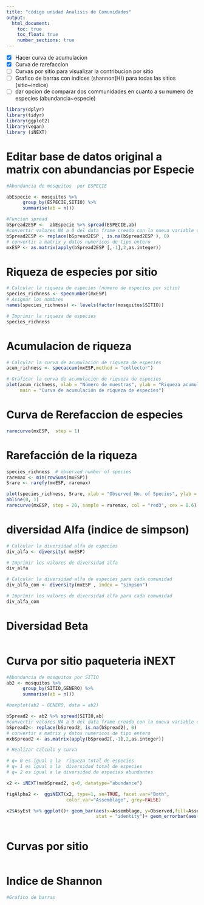 ```yaml
---
title: "código unidad Analisis de Comunidades"
output:
  html_document:
    toc: true
    toc_float: true
    number_sections: true
---
```



  - [X] Hacer curva de acumulacion 
  - [x] Curva de rarefaccion 
  - [ ] Curvas por sitio para visualizar la contribucion por sitio
  - [ ] Grafico de barras con indices (shannon(H)) para todas las sitios (sitio~indice)
  - [ ] dar opcion de comparar dos communidades en cuanto a su numero de especies (abundancia~especie)


```r
library(dplyr)
library(tidyr)
library(ggplot2)
library(vegan)
library (iNEXT)
```

# Editar base de datos original a matrix con abundancias por Especie
```r
#Abundancia de mosquitos  por ESPECIE

abEspecie <- mosquitos %>%
      group_by(ESPECIE,SITIO) %>% 
      summarise(ab = n())

#Funcion spread
bSpread2ESP <-  abEspecie %>% spread(ESPECIE,ab)
#convertir valores NA a 0 del data frame creado con la nueva variable de abundancia
bSpread2ESP <- replace(bSpread2ESP , is.na(bSpread2ESP ), 0)
# convertir a matrix y datos numericos de tipo entero 
mxESP <- as.matrix(apply(bSpread2ESP [,-1],2,as.integer))

```

# Riqueza de especies por sitio 
```r
# Calcular la riqueza de especies (numero de especies por sitio)
species_richness <- specnumber(mxESP)
# Asignar los nombres
names(species_richness) <- levels(factor(mosquitos$SITIO))

# Imprimir la riqueza de especies
species_richness
```

# Acumulacion de riqueza
```r

# Calcular la curva de acumulación de riqueza de especies
acum_richness <- specaccum(mxESP,method = "collector")

# Graficar la curva de acumulación de riqueza de especies
plot(acum_richness, xlab = "Número de muestras", ylab = "Riqueza acumulada",
     main = "Curva de acumulación de riqueza de especies")

```


# Curva de Rerefaccion de especies
```r
rarecurve(mxESP,  step = 1)
```

# Rarefacción de la riqueza
```r
species_richness  # observed number of species
raremax <- min(rowSums(mxESP))
Srare <- rarefy(mxESP, raremax)

plot(species_richness, Srare, xlab = "Observed No. of Species", ylab = "Rarefied No. of Species")
abline(0, 1)
rarecurve(mxESP, step = 20, sample = raremax, col = "red3", cex = 0.6)
```

# diversidad Alfa (indice de simpson)
```r
# Calcular la diversidad alfa de especies
div_alfa <- diversity( mxESP)

# Imprimir los valores de diversidad alfa
div_alfa

# Calcular la diversidad alfa de especies para cada comunidad
div_alfa_com <- diversity(mxESP , index = "simpson")

# Imprimir los valores de diversidad alfa para cada comunidad
div_alfa_com
```

# Diversidad Beta
```r

```
# Curva por sitio paqueteria iNEXT
```r
#Abundancia de mosquitos por SITIO 
ab2 <- mosquitos %>%
      group_by(SITIO,GENERO) %>% 
      summarise(ab = n())

#boxplot(ab2 ~ GENERO, data = ab2)

bSpread2 <- ab2 %>% spread(SITIO,ab)
#convertir valores NA a 0 del data frame creado con la nueva variable de abundancia
bSpread2<- replace(bSpread2, is.na(bSpread2), 0)
# convertir a matrix y datos numericos de tipo entero 
mxbSpread2 <- as.matrix(apply(bSpread2[,-1],2,as.integer))

# Realizar cálculo y curva

# q= 0 es igual a la  riqueza total de especies
# q= 1 es igual a la  diversidad total de especies
# q= 2 es igual a la diversidad de especies abundantes

x2 <- iNEXT(mxbSpread2, q=0, datatype="abundance")

figAlpha2 <-  ggiNEXT(x2, type=1, se=TRUE, facet.var="Both", 
                      color.var="Assemblage", grey=FALSE)

x2$AsyEst %>% ggplot()+ geom_bar(aes(x=Assemblage, y=Observed,fill=Assemblage),
                                 stat = "identity")+ geom_errorbar(aes(x= Assemblage, ymin = LCL, ymax = UCL), width = 0.5)+facet_wrap(~Diversity)



```

# Curvas por sitio 
```r

```


# Indice de Shannon
```r

#Grafico de barras
```

